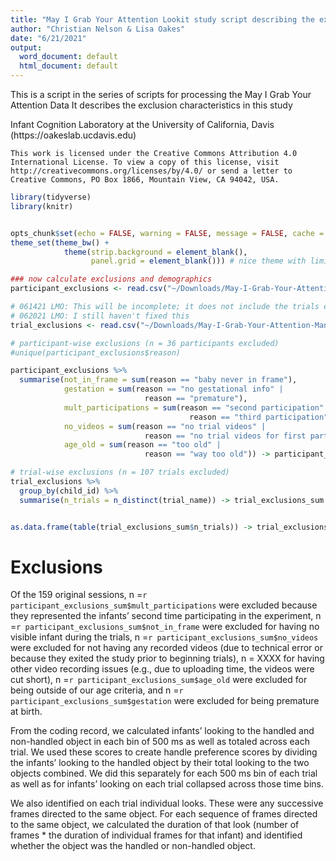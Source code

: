```yaml
---
title: "May I Grab Your Attention Lookit study script describing the exclusion characteristics"
author: "Christian Nelson & Lisa Oakes"
date: "6/21/2021"
output:
  word_document: default
  html_document: default
---
```


  This is a script in the series of scripts for processing the May I Grab Your Attention Data
  It describes the exclusion characteristics in this study

  Infant Cognition Laboratory at the University of California, Davis (https://oakeslab.ucdavis.edu)
 
    This work is licensed under the Creative Commons Attribution 4.0
    International License. To view a copy of this license, visit
    http://creativecommons.org/licenses/by/4.0/ or send a letter to
    Creative Commons, PO Box 1866, Mountain View, CA 94042, USA.
    
```r

library(tidyverse)
library(knitr)


opts_chunk$set(echo = FALSE, warning = FALSE, message = FALSE, cache = FALSE)
theme_set(theme_bw() + 
            theme(strip.background = element_blank(), 
                  panel.grid = element_blank())) # nice theme with limited extras
```


```r
### now calculate exclusions and demographics
participant_exclusions <- read.csv("~/Downloads/May-I-Grab-Your-Attention-Manuscript-main/Manuscript Materials/1 Data Files/partExclusions.csv")

# 061421 LMO: This will be incomplete; it does not include the trials excluded because of video durations
# 062021 LMO: I still haven't fixed this
trial_exclusions <- read.csv("~/Downloads/May-I-Grab-Your-Attention-Manuscript-main/Manuscript Materials/1 Data Files/trialExclusions.csv")

# participant-wise exclusions (n = 36 participants excluded)
#unique(participant_exclusions$reason) 

participant_exclusions %>% 
  summarise(not_in_frame = sum(reason == "baby never in frame"),
            gestation = sum(reason == "no gestational info" | 
                              reason == "premature"),
            mult_participations = sum(reason == "second participation"| 
                                        reason == "third participation"),
            no_videos = sum(reason == "no trial videos" | 
                              reason == "no trial videos for first participation"),
            age_old = sum(reason == "too old" | 
                              reason == "way too old")) -> participant_exclusions_sum

# trial-wise exclusions (n = 107 trials excluded)
trial_exclusions %>% 
  group_by(child_id) %>% 
  summarise(n_trials = n_distinct(trial_name)) -> trial_exclusions_sum


as.data.frame(table(trial_exclusions_sum$n_trials)) -> trial_exclusions_table
```

# Exclusions

Of the 159 original sessions, n =`r participant_exclusions_sum$mult_participations` were excluded because they represented the infants' second time participating in the experiment, n =`r participant_exclusions_sum$not_in_frame` were excluded for having no visible infant during the trials, n =`r participant_exclusions_sum$no_videos` were excluded for not having any recorded videos (due to technical error or because they exited the study prior to beginning trials), n = XXXX for having other video recording issues (e.g., due to uploading time, the videos were cut short), n =`r participant_exclusions_sum$age_old` were excluded for being outside of our age criteria, and n =`r participant_exclusions_sum$gestation` were excluded for being premature at birth. 

From the coding record, we calculated infants' looking to the handled and non-handled object in each bin of 500 ms as well as totaled across each trial. We used these scores to create handle preference scores by dividing the infants' looking to the handled object by their total looking to the two objects combined. We did this separately for each 500 ms bin of each trial as well as for infants' looking on each trial collapsed across those time bins.

We also identified on each trial individual looks. These were any successive frames directed to the same object. For each sequence of frames directed to the same object, we calculated the duration of that look (number of frames * the duration of individual frames for that infant) and identified whether the object was the handled or non-handled object. 

